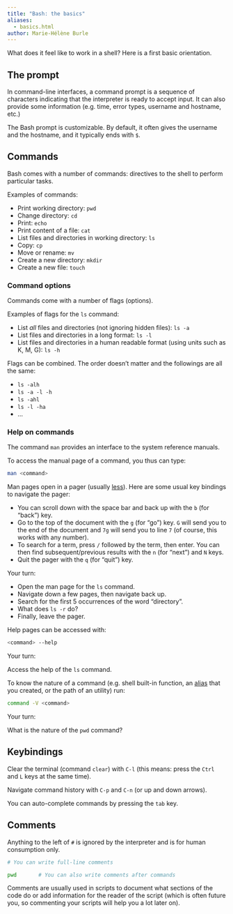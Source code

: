 ```yaml
---
title: "Bash: the basics"
aliases:
  - basics.html
author: Marie-Hélène Burle
---
```


:::{.def}

What does it feel like to work in a shell? Here is a first basic orientation.

:::

## The prompt

In command-line interfaces, a command prompt is a sequence of characters indicating that the interpreter is ready to accept input. It can also provide some information (e.g. time, error types, username and hostname, etc.)

The Bash prompt is customizable. By default, it often gives the username and the hostname, and it typically ends with `$`.

## Commands

Bash comes with a number of commands: directives to the shell to perform particular tasks.

:::{.example}

Examples of commands:

:::

- Print working directory: `pwd`
- Change directory: `cd`
- Print: `echo`
- Print content of a file: `cat`
- List files and directories in working directory: `ls`
- Copy: `cp`
- Move or rename: `mv`
- Create a new directory: `mkdir`
- Create a new file: `touch`

### Command options

Commands come with a number of flags (options).

:::{.example}

Examples of flags for the `ls` command:

:::

- List *all* files and directories (not ignoring hidden files): `ls -a`
- List files and directories in a long format: `ls -l`
- List files and directories in a human readable format (using units such as K, M, G): `ls -h`

Flags can be combined. The order doesn't matter and the followings are all the same:

- `ls -alh`
- `ls -a -l -h`
- `ls -ahl`
- `ls -l -ha`
- ...

### Help on commands

The command `man` provides an interface to the system reference manuals.

To access the manual page of a command, you thus can type:

```.bash
man <command>
```

:::{.hnote}

Man pages open in a pager (usually [less](https://en.wikipedia.org/wiki/Less_(Unix))). Here are some usual key bindings to navigate the pager:

- You can scroll down with the space bar and back up with the `b` (for "back") key.
- Go to the top of the document with the `g` (for "go") key. `G` will send you to the end of the document and `7g` will send you to line `7` (of course, this works with any number).
- To search for a term, press `/` followed by the term, then enter. You can then find subsequent/previous results with the `n` (for "next") and `N` keys.
- Quit the pager with the `q` (for "quit") key.

:::

:::{.exo}

:::{.yourturn}

Your turn:

:::

- Open the man page for the `ls` command.
- Navigate down a few pages, then navigate back up.
- Search for the first 5 occurrences of the word "directory".
- What does `ls -r` do?
- Finally, leave the pager.

:::

Help pages can be accessed with:

```.bash
<command> --help
```

:::{.exo}

:::{.yourturn}

Your turn:

:::

Access the help of the `ls` command.

:::

To know the nature of a command (e.g. shell built-in function, an [alias](intro_aliases.qmd) that you created, or the path of an utility) run:

```.bash
command -V <command>
```

:::{.exo}

:::{.yourturn}

Your turn:

:::

What is the nature of the `pwd` command?

:::

## Keybindings

Clear the terminal (command `clear`) with `C-l` (this means: press the `Ctrl` and `L` keys at the same time).

Navigate command history with `C-p` and `C-n` (or up and down arrows).

You can auto-complete commands by pressing the `tab` key.

## Comments

Anything to the left of `#` is ignored by the interpreter and is for human consumption only.

```.bash
# You can write full-line comments

pwd		  # You can also write comments after commands
```

Comments are usually used in scripts to document what sections of the code do or add information for the reader of the script (which is often future you, so commenting your scripts will help you a lot later on).
